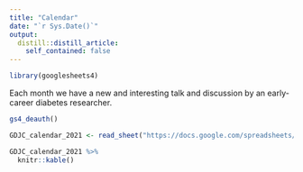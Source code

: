 ```yaml
---
title: "Calendar"
date: "`r Sys.Date()`"
output:
  distill::distill_article:
    self_contained: false
---
```


```r

library(googlesheets4)

```

Each month we have a new and interesting talk and discussion by an early-career diabetes researcher.


```r
gs4_deauth()

GDJC_calendar_2021 <- read_sheet("https://docs.google.com/spreadsheets/d/1UyNK6WxiKiGgvylb-WyF22r51iTMk47rUdjtEo_wG_A/edit?usp=sharing", range = "A1:G13")

GDJC_calendar_2021 %>% 
  knitr::kable()


```

